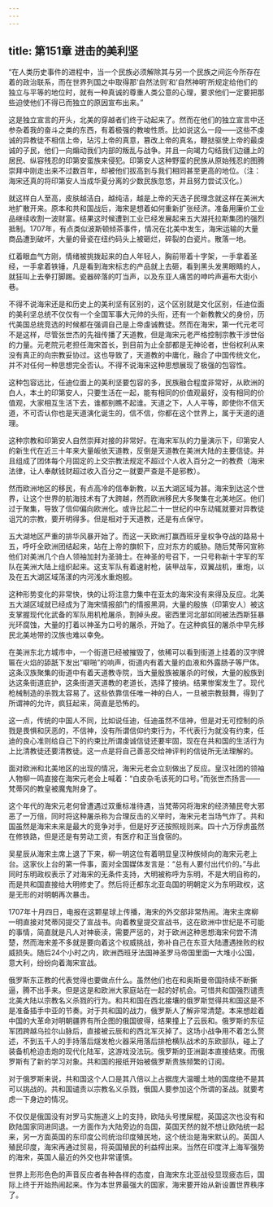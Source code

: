 ```yaml
---
---
---
```

title: 第151章 进击的美利坚
---



“在人类历史事件的进程中，当一个民族必须解除其与另一个民族之间迄今所存在着的政治联系，而在世界列国之中取得那‘自然法则’和‘自然神明’所规定给他们的独立与平等的地位时，就有一种真诚的尊重人类公意的心理，要求他们一定要把那些迫使他们不得已而独立的原因宣布出来。”

这是独立宣言的开头，北美的穿越者们终于动起来了。然而在他们的独立宣言中还参杂着我的奋斗之类的东西，有着极强的教唆性质。比如说这么一段——这些不虔诚的异教徒不相信上帝，玷污上帝的真意，篡改上帝的真名，鞭挞驱使上帝的最虔诚的子民，他们一向煽动我们内部的叛乱与战争。并且一向竭力勾结我们边疆上的居民、纵容残忍的印第安蛮族来侵犯。印第安人这种野蛮的民族从原始残忍的图腾崇拜中刚走出来不过数百年，却被他们拔高到与我们相同甚至更高的地位。（注：海宋还真的将印第安人当成华夏分离的少数民族忽悠，并且努力尝试汉化。）

就这样白人至高，皮肤越洁白，越纯洁，越是上帝的天选子民理念就这样在美洲大地扩散开来。原本和共和国战后，海宋是想着如何重新扩张经济。准备用廉价工业品继续收割一波财富。结果这时候遭到工业已经发展起来五大湖托拉斯集团的强烈抵制。1707年，有点类似波斯顿倾茶事件，情况在北美中发生，海宋运输的大量商品遭到破坏，大量的骨瓷在纽约码头上被砸烂，碎裂的白瓷片。散落一地。

红着眼血气方刚，情绪被挑拨起来的白人年轻人，胸前带着十字架，一手拿着圣经，一手拿着铁锤，凡是看到海宋标志的产品就上去砸，看到黑头发黑眼睛的人，就狂叫上去拳打脚踢。瓷器碎落的叮当声，以及东亚人痛苦的呻吟声遍布大街小巷。

不得不说海宋还是和历史上的美利坚有区别的，这个区别就是文化区别，任迪位面的美利坚总统不仅仅有一个全国军事大元帅的头衔，还有一个新教教父的身份，历代美国总统竞选的时候都在强调自己是上帝虔诚教徒。然而在海宋，第一代元老可不是这样，尽管张世杰的先祖传播了天道教，但是海宋元老严格控制宗教干涉世俗的力量。元老院元老担任海宋首长，到目前为止全部都是无神论者，世俗权利从来没有真正的向宗教妥协过。这也导致了，天道教的中庸化，融合了中国传统文化，并不对任何一种思想完全否认。不得不说海宋这种思想展现了极强的包容性。

这种包容远比，任迪位面上的美利坚要包容的多，民族融合程度非常好，从欧洲的白人，本土的印第安人，只要生活在一起，能有相同的价值观最好，没有相同的价值观，大家相互生活下去，谁都别瞧不起谁。天道之下，人人平等，即使你不信天道，不可否认你也是天道演化诞生的，信不信，你都在这个世界上，属于天道的道理。

这种宗教和印第安人自然崇拜对接的非常好。在海宋军队的力量演示下，印第安人的新生代在近三十年来大量皈依天道教，反倒是天道教在美洲大陆的主要信徒。并且组成了团体每个月固定的上交宗教法规定不超过个人收入百分之一的教费（海宋法律，让人奉献钱财超过收入百分之一就要严查是不是邪教）。

然而欧洲地区的移民，有点高冷的信奉新教，以五大湖区域为甚。海宋到达这个世界，让这个世界的航海技术有了大跨越，然而欧洲移民大多聚集在北美地区。他们过于聚集，导致了信仰偏向欧洲化。或许比起二十一世纪的中东动辄就要对异教徒诅咒的宗教，要开明得多。但是相对于天道教，还是有点保守。

五大湖地区严重的排华风暴开始了。而这一天欧洲打赢西班牙皇权争夺战的路易十五，呼吁全欧洲团结起来，站在上帝的旗帜下，应对东方的威胁。随后梵蒂冈宣称他们对美洲几个白人领袖加封为圣骑士。在神圣的号召下，一只号称新十字军的军队在美洲大陆上组织起来。这支军队有着速射枪，装甲战车，双翼战机，重炮，以及在五大湖区域荡漾的内河浅水重炮舰。

这种形势变化的非常快，快的让将注意力集中在亚太的海宋没有来得及反应。北美五大湖区域就已经成为了海宋情报部门的情报黑洞，大量的殷族（印第安人）被这支掌握现代化武备的军队用机枪屠杀，割掉头皮。密西里河北部如同被法西斯狂暴光环腐蚀，大量的打着以神圣为口号的屠杀，开始了。在这种疯狂的屠杀中早先移民北美地带的汉族也难以幸免。

在美洲东北方城市中，一个街道已经被摧毁了，依稀可以看到街道上挂着的汉字牌匾在火焰的舔舐下发出“噼啪”的响声，街道内有着大量的血液和外露肠子等尸体。这条汉族聚集的街道中有着天道教寺院，当大量殷族被屠杀的时候，大量的殷族到达这条街道庇护，这条街道天道教的老道长，选择了接纳。结果惨案发生了。现代枪械制造的杀戮太容易了。这些依靠信任唯一神的白人，一旦被宗教鼓舞，得到了所谓神的允许，疯狂起来，简直是恐怖的。

这一点，传统的中国人不同，比如说任迪，任迪虽然不信神，但是对无可控制的杀戮是畏惧和厌恶的，不信神，没有所谓信仰约束行为，不代表行为就没有约束，任迪的良心准则给自己下的约束比所谓虔诚信徒还要牢固，现在在共和国的生活行为上比清教徒还要清教徒。这一点是将自己善恶交给神评判的信徒所无法理解的。

面对欧洲和北美地区的出现的情况，海宋元老会立刻做出了反应。皇汉社团的领袖人物柳一鸣直接在海宋元老会上喊着：“白皮杂毛该死的口号。”而张世杰扬言——梵蒂冈的教皇被魔鬼附身了。

这个年代的海宋元老何曾遭遇过双重标准待遇，当梵蒂冈将海宋的经济殖民夸大邪恶了一万倍，同时将这种屠杀称为合理反击的义举时，海宋元老当场气炸了。共和国虽然是海宋未来是最大的竞争对手，但是好歹还按照规则来。四十六万俘虏虽然在修铁路，但是还是有劳动工资，有医疗和正当食宿的。

吴星辰从海宋主席上退了下来，柳一明这位有着明显皇汉种族倾向的海宋元老上台。这家伙上台的第一件事，面对全国媒体发言是：“总有人要付出代价的。”与此同时东明政权表示了对海宋的无条件支持，大明被称呼为东明，不是大明自称的，而是共和国直接给大明修史了。然后将迁都东北亚岛国的明朝定义为东明政权，这是无形的对明朝再次暴击。

1707年十月四日，电报在这颗星球上传播，海宋的外交部非常热闹。海宋主席柳一明直接对梵蒂冈提交了宣战书。向着教皇提交宣战书，这在欧洲中世纪是不可能的事情，简直就是凡人对神亵渎，需要严惩的，对于欧洲这种思想海宋何尝不清楚，然而海宋差不多就是要向着这个权威挑战，弥补自己在东亚大陆遭遇挫败的权威损失。随后24个小时之内，欧洲西班牙法国神圣罗马帝国里面一大堆小公国，意大利，纷纷向着海宋宣战。

俄罗斯东正教的代表觉得也要做点什么。虽然他们也在和奥斯曼帝国持续不断撕逼，腾不出手来。但是这是和欧洲大家庭站在一起的好机会。可惜共和国强烈谴责北美大陆以宗教名义杀戮的行为。和共和国在西北接壤的俄罗斯觉得共和国这是不是准备插手中亚的节奏。对于共和国的战力，俄罗斯人了解非常清楚。本来想趁着中国的大革命对明朝疆界有所企图的俄国彼得，结果撞上了云辰和。俄罗斯的东征军团跨越乌拉尔山脉后，直接被云辰和的西北军灭掉了。这场小战争用不着怎么赘述，不到五千人的手持落后燧发枪火器采用落后排枪横队战术的东欧部队，碰上了装备机枪迫击炮的现代化陆军，这游戏没法玩。俄罗斯的亚洲副本直接结束。而俄罗斯有了新的学习对象。共和国的报纸开始被俄罗斯贵族频繁的订阅。

对于俄罗斯来说，共和国这个人口是其八倍以上占据庞大温暖土地的国度绝不是其可以挑战的。共和国谴责以宗教名义杀戮，俄国人要参加这个所谓的圣战。就要考虑一下身边的情况。

不仅仅是俄国没有对罗马实施道义上的支持，欧陆头号搅屎棍，英国这次也没有和欧陆国家同进同退。一方面作为大陆旁边的岛国，英国天然的就不想让欧陆统一起来，另一方面英国的东印度公司统治印度殖民地，这个统治是海宋默认的。英国人殖民印度，海宋再通过贸易，将英国殖民的利益榨出来。当然在印度洋上海军强势的海宋，英国人最近的外交也非常谨慎。

世界上形形色色的声音反应者各种各样的态度，自海宋东北亚战役显现疲态后，国际上终于开始热闹起来。作为本世界最强大的国家，海宋要开始从新设置世界秩序了。